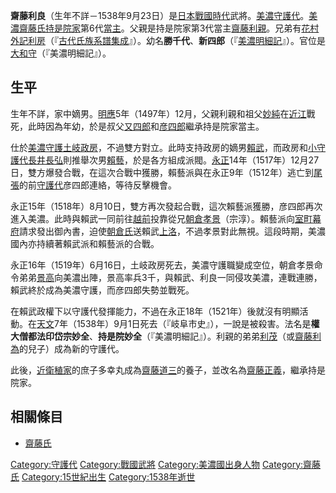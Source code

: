 {{unreferenced|time=2015-11-21T16:06:15+00:00}}
{{japanese|japanese=斎藤 利良|kana=さいとう としなが|romaji=Saitō Toshinaga|舊寫=齋藤 利良}}
'''齋藤利良'''（生年不詳－1538年9月23日）是[[日本戰國時代|日本戰國時代]]武將。[[美濃國|美濃]][[守護代|守護代]]。[[齋藤氏|美濃齋藤氏持是院家]]第6代[[當主|當主]]。父親是持是院家第3代當主[[齋藤利親|齋藤利親]]。兄弟有[[花村利房|花村外記利房]]（『[[古代氏族系譜集成|古代氏族系譜集成]]』）。幼名'''勝千代'''、'''新四郎'''（『[[美濃明細記|美濃明細記]]』）。官位是[[大和守|大和守]]（『美濃明細記』）。

== 生平 ==
生年不詳，家中嫡男。[[明應_(日本)|明應]]5年（1497年）12月，父親利親和祖父[[齋藤妙純|妙純]]在[[近江國|近江]]戰死，此時因為年幼，於是叔父[[齋藤又四郎|又四郎]]和[[齋藤彥四郎|彦四郎]]繼承持是院家當主。

仕於[[美濃國|美濃]][[守護|守護]][[土岐政房|土岐政房]]，不過雙方對立。此時支持政房的嫡男[[土岐賴武|賴武]]，而政房和[[代官|小守護代]][[長井長弘|長井長弘]]則推舉次男[[土岐賴藝|賴藝]]，於是各方組成派閥。[[永正|永正]]14年（1517年）12月27日，雙方爆發合戰，在這次合戰中獲勝，賴藝派與在永正9年（1512年）逃亡到[[尾張|尾張]]的前[[守護代|守護代]]彦四郎連絡，等待反擊機會。

永正15年（1518年）8月10日，雙方再次發起合戰，這次賴藝派獲勝，彦四郎再次進入美濃。此時與賴武一同前往[[越前國|越前]]投靠從兄[[朝倉孝景_(第10代當主)|朝倉孝景]]（宗淳）。賴藝派向[[室町幕府|室町幕府]]請求發出御內書，迫使[[朝倉氏|朝倉氏]]送賴武[[上洛|上洛]]，不過孝景對此無視。這段時期，美濃國內亦持續著賴武派和賴藝派的合戰。

永正16年（1519年）6月16日，土岐政房死去，美濃守護職變成空位，朝倉孝景命令弟弟[[朝倉景高|景高]]向美濃出陣，景高率兵3千，與賴武、利良一同侵攻美濃，連戰連勝，賴武終於成為美濃守護，而彦四郎失勢並戰死。

在賴武政權下以守護代發揮能力，不過在永正18年（1521年）後就沒有明顯活動。在[[天文_(後奈良天皇)|天文]]7年（1538年）9月1日死去（『岐阜市史』），一說是被殺害。法名是'''權大僧都法印岱宗妙全'''、'''持是院妙全'''（『美濃明細記』）。利親的弟弟[[齋藤利茂|利茂]]（或[[齋藤利為|齋藤利為]]的兒子）成為新的守護代。

此後，[[近衛稙家|近衛稙家]]的庶子多幸丸成為[[齋藤道三|齋藤道三]]的養子，並改名為[[齋藤正義|齋藤正義]]，繼承持是院家。

== 相關條目 ==
*[[齋藤氏|齋藤氏]]

{{美濃齋藤氏當主|第6代|1519年？－1521年？}}
{{持是院家當主|第6代|1519年－1538年}}
[[Category:守護代|Category:守護代]]
[[Category:戰國武將|Category:戰國武將]]
[[Category:美濃國出身人物|Category:美濃國出身人物]]
[[Category:齋藤氏|Category:齋藤氏]]
[[Category:15世紀出生|Category:15世紀出生]]
[[Category:1538年逝世|Category:1538年逝世]]
